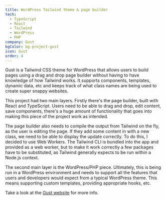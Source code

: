 ```yaml
---
title: WordPress Tailwind theme & page builder
tech:
  - TypeScript
  - React
  - Tailwind
  - WordPress
  - PHP
company: Gust
bgColor: bg-project-gust
icon: Gust
order: 4
---
```


Gust is a Tailwind CSS theme for WordPress that allows users to build pages using a drag and drop page builder without having to have knowledge of how Tailwind works. It supports components, templates, dynamic data, etc and keeps track of what class names are being used to create super snappy websites.

This project had two main layers. Firstly there's the page builder, built with React and TypeScript. Users need to be able to drag and drop, edit content, save components, there's a huge amount of functionality that goes into making this piece of the project work as intended.

The page builder also needs to compile the output from Tailwind on the fly, as the user is editing the page. If they add some content in with a new class, we need to be able to display the update correctly. To do this, I decided to use Web Workers. The Tailwind CLI is bundled into the app and provided as a web worker, but to make it work correctly a few packages have to be substituted, as Tailwind generally expects to be run within a Node.js context.

The second main layer is the WordPress/PHP piece. Ultimately, this is being run in a WordPress environment and needs to support all the features that users and developers would expect from a typical WordPress theme. This means supporting custom templates, providing appropriate hooks, etc.

Take a look at the [Gust website](https://www.getgust.com) for more info.
